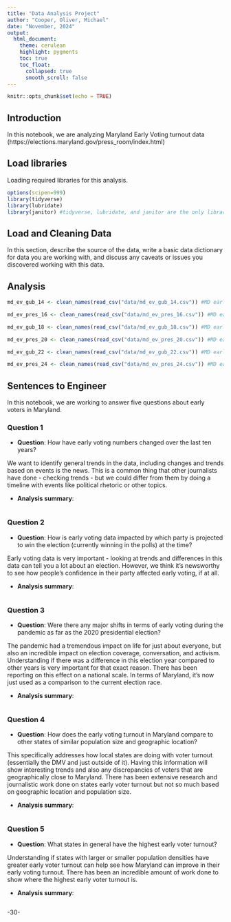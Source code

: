 ```yaml
---
title: "Data Analysis Project"
author: "Cooper, Oliver, Michael"
date: "November, 2024"
output:
  html_document:
    theme: cerulean
    highlight: pygments
    toc: true
    toc_float:
      collapsed: true
      smooth_scroll: false
---
```


```r
knitr::opts_chunk$set(echo = TRUE)
```

## Introduction 
In this notebook, we are analyzing Maryland Early Voting turnout data (https://elections.maryland.gov/press_room/index.html)

## Load libraries
Loading required libraries for this analysis.

```r
options(scipen=999)
library(tidyverse)
library(lubridate)
library(janitor) #tidyverse, lubridate, and janitor are the only libraries we need for this project
```

## Load and Cleaning Data
In this section, describe the source of the data, write a basic data dictionary for data you are working with, and discuss any caveats or issues you discovered working with this data. 

## Analysis 
```r
md_ev_gub_14 <- clean_names(read_csv("data/md_ev_gub_14.csv")) #MD early voting for the gubernatorial election of 2014

md_ev_pres_16 <- clean_names(read_csv("data/md_ev_pres_16.csv")) #MD early voting for the presidential election of 2016

md_ev_gub_18 <- clean_names(read_csv("data/md_ev_gub_18.csv")) #MD early voting for the gubernatorial election of 2018

md_ev_pres_20 <- clean_names(read_csv("data/md_ev_pres_20.csv")) #MD early voting for the presidential election of 2020

md_ev_gub_22 <- clean_names(read_csv("data/md_ev_gub_22.csv")) #MD early voting for the gubernatorial election of 2022

md_ev_pres_24 <- clean_names(read_csv("data/md_ev_pres_24.csv")) #MD early voting for the presidential election of 2024
```

## Sentences to Engineer
In this notebook, we are working to answer five questions about early voters in Maryland.

### Question 1
* **Question**: How have early voting numbers changed over the last ten years?

We want to identify general trends in the data, including changes and trends based on events is the news. This is a common thing that other journalists have done - checking trends - but we could differ from them by doing a timeline with events like political rhetoric or other topics.

* **Analysis summary**:

```r

```

### Question 2
* **Question**: How is early voting data impacted by which party is projected to win the election (currently winning in the polls) at the time?

Early voting data is very important - looking at trends and differences in this data can tell you a lot about an election. However, we think it’s newsworthy to see how people’s confidence in their party affected early voting, if at all.

* **Analysis summary**:

```r

```

### Question 3
* **Question**: Were there any major shifts in terms of early voting during the pandemic as far as the 2020 presidential election?

The pandemic had a tremendous impact on life for just about everyone, but also an incredible impact on election coverage, conversation, and activism. Understanding if there was a difference in this election year compared to other years is very important for that exact reason. There has been reporting on this effect on a national scale. In terms of Maryland, it’s now just used as a comparison to the current election race.

* **Analysis summary**:

```r

```

### Question 4
* **Question**: How does the early voting turnout in Maryland compare to other states of similar population size and geographic location?

This specifically addresses how local states are doing with voter turnout (essentially the DMV and just outside of it). Having this information will show interesting trends and also any discrepancies of voters that are geographically close to Maryland. There has been extensive research and journalistic work done on states early voter turnout but not so much based on geographic location and population size.

* **Analysis summary**:

```r

```

### Question 5
* **Question**: What states in general have the highest early voter turnout?

Understanding if states with larger or smaller population densities have greater early voter turnout can help see how Maryland can improve in their early voting turnout. There has been an incredible amount of work done to show where the highest early voter turnout is.

* **Analysis summary**:

```r

```

-30-